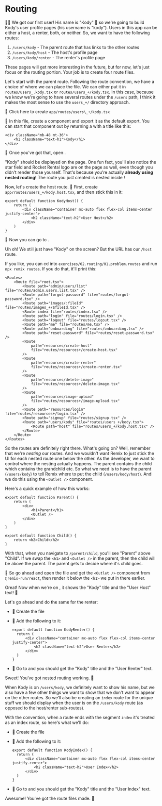 # Routing

👨‍💼 We got our first user! His name is "Kody" 🐨 so we're going to build Kody's
user profile pages (his username is "kody"). Users in this app can be either a
host, a renter, both, or neither. So, we want to have the following routes:

1.  `/users/kody` - The parent route that has links to the other routes
2.  `/users/kody/host` - The host's profile page
3.  `/users/kody/renter` - The renter's profile page

These pages will get more interesting in the future, but for now, let's just
focus on the routing portion. Your job is to create four route files.

Let's start with the parent route. Following the route convention, we have a
choice of where we can place the file. We can either put it in
`routes/users_.kody.tsx` or `routes/users_+/kody.tsx`. In this case, because we
know we're going to have several routes under the `/users` path, I think it
makes the most sense to use the `users_+/` directory approach.

<InlineFile file="app/routes/users_+/kody.tsx">
	🐨 Click here to create <code>app/routes/users\_+/kody.tsx</code>
</InlineFile>

🐨 In this file, create a component and export it as the default export. You can
start that component out by returning a with a title like this:

```tsx
<div className="mb-48 mt-36">
	<h1 className="text-h1">Kody</h1>
</div>
```

🐨 Once you've got that, open <LinkToApp to="/users/kody" />.

"Kody" should be displayed on the page. One fun fact, you'll also notice the
star field and Rocket Rental logo are on the page as well, even though you
didn't render those yourself. That's because you're actually **already using
nested routing!** The route you just created is nested inside <InlineFile file="app/root.tsx" line="89" />!

Now, let's create the host route.
🐨 First, <InlineFile file="app/routes/users_+/kody.host.tsx">create <code>app/routes/users\_+/kody.host.tsx</code></InlineFile>, and then stick this in it:

```tsx
export default function KodyHost() {
	return (
		<div className="container mx-auto flex flex-col items-center justify-center">
			<h2 className="text-h2">User Host</h2>
		</div>
	)
}
```

🐨 Now you can go to <LinkToApp to="/users/kody/host" />.

Uh oh! We still just have "Kody" on the screen? But the URL has our `/host`
route.

If you like, you can cd into `exercises/02.routing/01.problem.routes` and run
`npx remix routes`. If you do that, it'll print this:

```tsx lines=30-32 nonumber
<Routes>
	<Route file="root.tsx">
		<Route path="admin/users/list" file="routes/admin.users.list.tsx" />
		<Route path="forgot-password" file="routes/forgot-password.tsx" />
		<Route path="images/:fileId" file="routes/images_+/$fileId.tsx" />
		<Route index file="routes/index.tsx" />
		<Route path="login" file="routes/login.tsx" />
		<Route path="logout" file="routes/logout.tsx" />
		<Route path="me" file="routes/me.tsx" />
		<Route path="onboarding" file="routes/onboarding.tsx" />
		<Route path="reset-password" file="routes/reset-password.tsx" />
		<Route
			path="resources/create-host"
			file="routes/resources+/create-host.tsx"
		/>
		<Route
			path="resources/create-renter"
			file="routes/resources+/create-renter.tsx"
		/>
		<Route
			path="resources/delete-image"
			file="routes/resources+/delete-image.tsx"
		/>
		<Route
			path="resources/image-upload"
			file="routes/resources+/image-upload.tsx"
		/>
		<Route path="resources/login" file="routes/resources+/login.tsx" />
		<Route path="signup" file="routes/signup.tsx" />
		<Route path="users/kody" file="routes/users_+/kody.tsx">
			<Route path="host" file="routes/users_+/kody.host.tsx" />
		</Route>
	</Route>
</Routes>
```

So the routes are definitely right there. What's going on? Well, remember that
we're _nesting_ our routes. And we wouldn't want Remix to just stick the UI for
each nested route one below the other. As the developer, we want to control
where the nesting actually happens. The parent contains the child which contains
the grandchild etc. So what we need is to have the parent (`/users/kody`) to
tell Remix where to put the child (`/users/kody/host`). And we do this using the
`<Outlet />` component.

Here's a quick example of how this works:

```tsx filename=app/routes/parent.tsx
export default function Parent() {
	return (
		<div>
			<h1>Parent</h1>
			<Outlet />
		</div>
	)
}
```

```tsx filename=app/routes/parent.child.tsx
export default function Child() {
	return <h2>Child</h2>
}
```

With that, when you navigate to `/parent/child`, you'll see "Parent" above
"Child". If we swap the `<h1>` and `<Outlet />` in the parent, then the child
will be above the parent. The parent gets to decide where it's child goes.

🐨 So go ahead and open the <InlineFile file="app/routes/users_+/kody.tsx" line={4} column={99} /> file and
get the `<Outlet />` component from `@remix-run/react`, then render it below the
`<h1>` we put in there earlier.

Great! Now when we're on <LinkToApp to="/users/kody/host" />, it shows the
"Kody" title and the "User Host" text! 🎉

Let's go ahead and do the same for the renter:

- 🐨 Create the file <InlineFile file="app/routes/users_+/kody.renter.tsx" />

- 🐨 Add the following to it:

  ```tsx
  export default function KodyRenter() {
  	return (
  		<div className="container mx-auto flex flex-col items-center justify-center">
  			<h2 className="text-h2">User Renter</h2>
  		</div>
  	)
  }
  ```

- 🐨 Go to <LinkToApp to="/users/kody/renter" /> and you should get the "Kody"
  title and the "User Renter" text.

Sweet! You've got nested routing working. 🎉

When Kody is on `/users/kody`, we definitely want to show his name, but we also
have a few other things we want to show that we don't want to appear on the
other routes. So we'll also be creating an `index` route for the unique stuff we
should display when the user is on the `/users/kody` route (as opposed to the
host/renter sub-routes).

With the convention, when a route ends with the segment `index` it's treated as
an index route, so here's what we'll do:

- 🐨 Create the file <InlineFile file="app/routes/users_+/kody.index.tsx" />

- 🐨 Add the following to it:

  ```tsx
  export default function KodyIndex() {
  	return (
  		<div className="container mx-auto flex flex-col items-center justify-center">
  			<h2 className="text-h2">User Index</h2>
  		</div>
  	)
  }
  ```

- 🐨 Go to <LinkToApp to="/users/kody" /> and you should get the "Kody" title
  and the "User Index" text.

Awesome! You've got the route files made. 🎉
